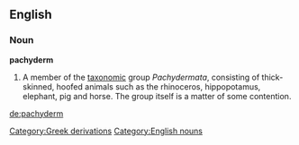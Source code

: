 ==English==
===Noun===
'''pachyderm'''
# A member of the [[taxonomy|taxonomic]] group ''Pachydermata'', consisting of thick-skinned, hoofed animals such as the rhinoceros, hippopotamus, elephant, pig and horse.  The group itself is a matter of some contention.

[[de:pachyderm]]
[[Category:Greek derivations]]
[[Category:English nouns]]